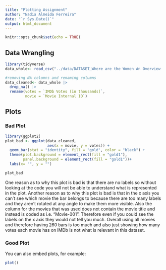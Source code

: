 ```yaml
---
title: "Plotting Assignment"
author: "Nadia Almeida Ferreira"
date: "`r Sys.Date()`"
output: html_document
---
```


```r
knitr::opts_chunk$set(echo = TRUE)
```

## Data Wrangling

```r

library(tidyverse)
data_whole<- read_csv("../data/DATASET_Where are the Women An Overview of Female Representation in Popular Contemporary Animation Feature Films.csv")

```


```r
#removing NA columns and renaming columns
data_cleaned<- data_whole |>
  drop_na() |>
  rename(votes = `IMDb Votes (in thousands)`,
         movie = `Movie Internal ID`) 
```



## Plots

### Bad Plot
```r
library(ggplot2)
plot_bad <- ggplot(data_cleaned, 
                   aes(x = movie, y = votes)) +
  geom_bar(stat = "identity", fill = "gold", color = "black") +
  theme(plot.background = element_rect(fill = "gold1"),
        panel.background = element_rect(fill = "gold1"))+
  labs(x= "", y = "")

plot_bad

```
One reason as to why this plot is bad is that there are no labels so without looking at the code you will not be able to understand what is represented in the plot. 
Another reason as to why this plot is bad is that in the x axis you can't see which movie the bar belongs to because there are too many labels and they aren't rotated at any angle to make them more visible. Also the column for the movies that was used does not contain the movie title and instead is coded as i.e. "Movie-001". Therefore even if you could see the labels on the x axis they would not tell you much.
Overall using all movies and therefore having 260 bars is too much and also just showing how many votes each movie has on IMDb is not what is relevant in this dataset. 


### Good Plot

You can also embed plots, for example:

```r
plot()
```

